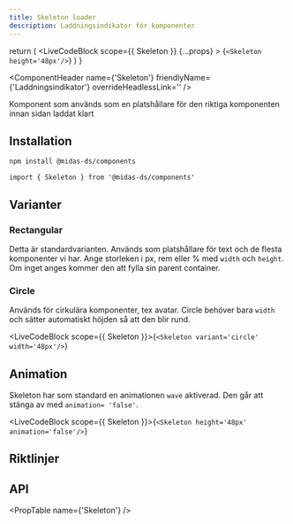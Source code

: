 ```yaml
---
title: Skeleton loader
description: Laddningsindikator för komponenter
---
```



  return (
    <LiveCodeBlock
      scope={{ Skeleton }}
      {...props}
    >
      {`<Skeleton height='48px'/>`}
    </LiveCodeBlock>
  )
}

<ComponentHeader
  name={'Skeleton'}
  friendlyName={'Laddningsindikator'}
  overrideHeadlessLink=''
/>

Komponent som används som en platshållare för den riktiga komponenten innan sidan laddat klart

<Example hideCode />

## Installation

```bash npm2yarn
npm install @midas-ds/components
```

```tsx
import { Skeleton } from '@midas-ds/components'
```

<Example hideExample />

## Varianter

### Rectangular

Detta är standardvarianten. Används som platshållare för text och de flesta komponenter vi har. Ange storleken i px, rem eller % med `width` och `height`. Om inget anges kommer den att fylla sin parent container.

<Example />

### Circle

Används för cirkulära komponenter, tex avatar. Circle behöver bara `width` och sätter automatiskt höjden så att den blir rund.

<LiveCodeBlock scope={{ Skeleton }}>{`<Skeleton variant='circle' width='48px'/>`}</LiveCodeBlock>

## Animation

Skeleton har som standard en animationen `wave` aktiverad. Den går att stänga av med `animation= 'false'`.

<LiveCodeBlock scope={{ Skeleton }}>{`<Skeleton height='48px' animation='false'/>`}</LiveCodeBlock>

## Riktlinjer

## API

<PropTable name={'Skeleton'} />

